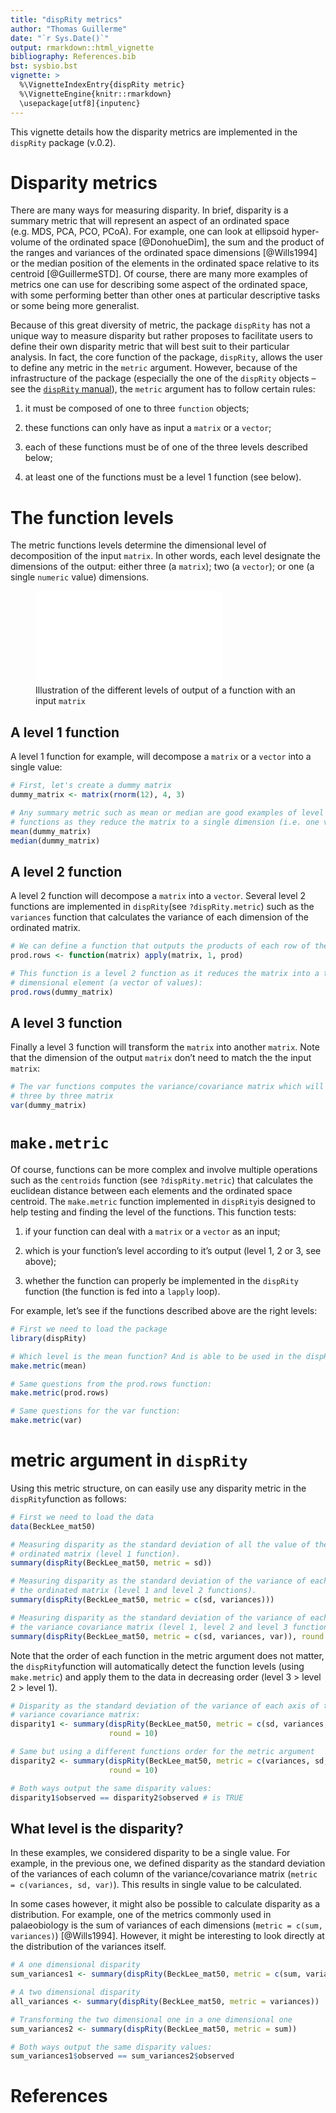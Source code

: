 ```yaml
---
title: "dispRity metrics"
author: "Thomas Guillerme"
date: "`r Sys.Date()`"
output: rmarkdown::html_vignette
bibliography: References.bib
bst: sysbio.bst
vignette: >
  %\VignetteIndexEntry{dispRity metric}
  %\VignetteEngine{knitr::rmarkdown}
  \usepackage[utf8]{inputenc}
---
```



This vignette details how the disparity metrics are implemented in the `dispRity` package (v.0.2).

Disparity metrics
=================

There are many ways for measuring disparity. In brief, disparity is a summary metric that will represent an aspect of an ordinated space (e.g. MDS, PCA, PCO, PCoA).
For example, one can look at ellipsoid hyper-volume of the ordinated space [@DonohueDim], the sum and the product of the ranges and variances of the ordinated space dimensions [@Wills1994] or the median position of the elements in the ordinated space relative to its centroid [@GuillermeSTD].
Of course, there are many more examples of metrics one can use for describing some aspect of the ordinated space, with some performing better than other ones at particular descriptive tasks or some being more generalist.

Because of this great diversity of metric, the package `dispRity` has not a unique way to measure disparity but rather proposes to facilitate users to define their own disparity metric that will best suit to their particular analysis.
In fact, the core function of the package, `dispRity`, allows the user to define any metric in the `metric` argument.
However, because of the infrastructure of the package (especially the one of the `dispRity` objects – see the [`dispRity` manual](https://github.com/TGuillerme/dispRity/blob/master/doc/dispRity-manual.pdf)), the `metric` argument has to follow certain rules:

1.  it must be composed of one to three `function` objects;

2.  these functions can only have as input a `matrix` or a `vector`;

3.  each of these functions must be of one of the three levels described below;

4.  at least one of the functions must be a level 1 function (see below).

The function levels
===================

The metric functions levels determine the dimensional level of decomposition of the input `matrix`.
In other words, each level designate the dimensions of the output: either three (a `matrix`); two (a `vector`); or one (a single `numeric` value) dimensions.

![Illustration of the different levels of output of a function with an input `matrix`](dispRity_fun.pdf)

A level 1 function
------------------

A level 1 function for example, will decompose a `matrix` or a `vector` into a single value:

```r
# First, let's create a dummy matrix
dummy_matrix <- matrix(rnorm(12), 4, 3)

# Any summary metric such as mean or median are good examples of level 1
# functions as they reduce the matrix to a single dimension (i.e. one value):
mean(dummy_matrix)
median(dummy_matrix)
```

A level 2 function
------------------

A level 2 function will decompose a `matrix` into a `vector`.
Several level 2 functions are implemented in `dispRity`(see `?dispRity.metric`) such as the `variances` function that calculates the variance of each dimension of the ordinated matrix.

```r
# We can define a function that outputs the products of each row of the matrix:
prod.rows <- function(matrix) apply(matrix, 1, prod)

# This function is a level 2 function as it reduces the matrix into a two
# dimensional element (a vector of values):
prod.rows(dummy_matrix)
```

A level 3 function
------------------

Finally a level 3 function will transform the `matrix` into another `matrix`.
Note that the dimension of the output `matrix` don't need to match the the input `matrix`:

```r
# The var functions computes the variance/covariance matrix which will be a
# three by three matrix
var(dummy_matrix)
```

`make.metric`
=============

Of course, functions can be more complex and involve multiple operations such as the `centroids` function (see `?dispRity.metric`) that calculates the euclidean distance between each elements and the ordinated space centroid.
The `make.metric` function implemented in `dispRity`is designed to help testing and finding the level of the functions.
This function tests:

1.  if your function can deal with a `matrix` or a `vector` as an input;

2.  which is your function's level according to it's output (level 1, 2 or 3, see above);

3.  whether the function can properly be implemented in the `dispRity` function (the function is fed into a `lapply` loop).

For example, let's see if the functions described above are the right levels:

```r
# First we need to load the package
library(dispRity)

# Which level is the mean function? And is able to be used in the dispRity?
make.metric(mean)

# Same questions from the prod.rows function:
make.metric(prod.rows)

# Same questions for the var function:
make.metric(var)
```

metric argument in `dispRity`
===========================================

Using this metric structure, on can easily use any disparity metric in the `dispRity`function as follows:

```r
# First we need to load the data
data(BeckLee_mat50)

# Measuring disparity as the standard deviation of all the value of the
# ordinated matrix (level 1 function).
summary(dispRity(BeckLee_mat50, metric = sd))

# Measuring disparity as the standard deviation of the variance of each axis of
# the ordinated matrix (level 1 and level 2 functions).
summary(dispRity(BeckLee_mat50, metric = c(sd, variances)))

# Measuring disparity as the standard deviation of the variance of each axis of
# the variance covariance matrix (level 1, level 2 and level 3 functions).
summary(dispRity(BeckLee_mat50, metric = c(sd, variances, var)), round = 10)
```

Note that the order of each function in the metric argument does not matter, the `dispRity`function will automatically detect the function levels (using `make.metric`) and apply them to the data in decreasing order (level 3 > level 2 > level 1).

```r
# Disparity as the standard deviation of the variance of each axis of the
# variance covariance matrix:
disparity1 <- summary(dispRity(BeckLee_mat50, metric = c(sd, variances, var)),
                      round = 10)

# Same but using a different functions order for the metric argument
disparity2 <- summary(dispRity(BeckLee_mat50, metric = c(variances, sd, var)),
                      round = 10)

# Both ways output the same disparity values:
disparity1$observed == disparity2$observed # is TRUE
```

What level is the disparity?
------------------

In these examples, we considered disparity to be a single value.
For example, in the previous one, we defined disparity as the standard deviation of the variances of each column of the variance/covariance matrix (`metric = c(variances, sd, var)`).
This results in single value to be calculated.

In some cases however, it might also be possible to calculate disparity as a distribution.
For example, one of the metrics commonly used in palaeobiology is the sum of variances of each dimensions (`metric = c(sum, variances)`) [@Wills1994].
However, it might be interesting to look directly at the distribution of the variances itself.

```r
# A one dimensional disparity
sum_variances1 <- summary(dispRity(BeckLee_mat50, metric = c(sum, variances)))

# A two dimensional disparity
all_variances <- summary(dispRity(BeckLee_mat50, metric = variances))

# Transforming the two dimensional one in a one dimensional one
sum_variances2 <- summary(dispRity(BeckLee_mat50, metric = sum))

# Both ways output the same disparity values:
sum_variances1$observed == sum_variances2$observed
```

# References